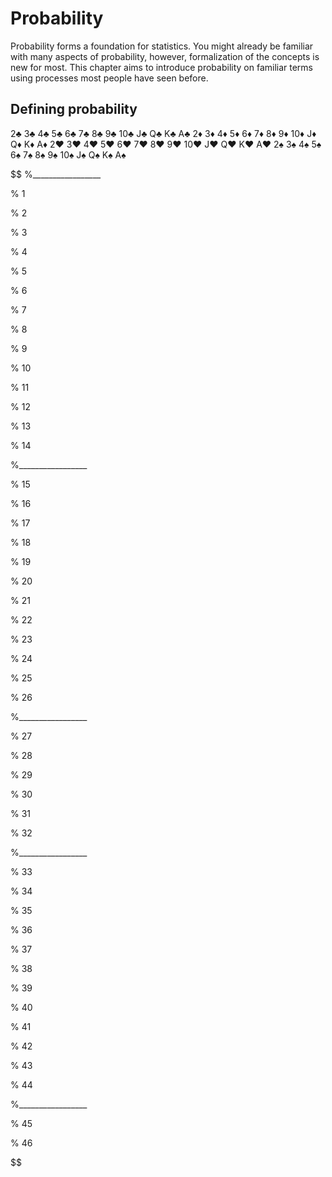 # Probability

Probability forms a foundation for statistics. You might already be familiar with many aspects of probability, however, formalization of the concepts is new for most. This chapter aims to introduce probability on familiar terms using processes most people have seen before.

## Defining probability



2♣ 3♣ 4♣ 5♣ 6♣ 7♣ 8♣ 9♣ 10♣ J♣ Q♣ K♣ A♣
2♦ 3♦ 4♦ 5♦ 6♦ 7♦ 8♦ 9♦ 10♦ J♦ Q♦ K♦ A♦
2♥ 3♥ 4♥ 5♥ 6♥ 7♥ 8♥ 9♥ 10♥ J♥ Q♥ K♥ A♥
2♠ 3♠ 4♠ 5♠ 6♠ 7♠ 8♠ 9♠ 10♠ J♠ Q♠ K♠ A♠

$$
\section{Exercises}

%_________________
\subsection{Defining probability}

% 1

\eoce{\qt{True or false} Determine if the statements below are true or false, and explain your reasoning.
\begin{parts}
\item If a fair coin is tossed many times and the last eight tosses are all heads, then the chance that the next toss will be heads is somewhat less than 50\%.
\item Drawing a face card (jack, queen, or king) and drawing a red card from a full deck of playing cards are mutually exclusive events.
\item Drawing a face card and drawing an ace from a full deck of playing cards are mutually exclusive events.
\end{parts}
}{}

% 2

\eoce{\qt{Roulette wheel\label{roulette_wheel}} The game of roulette involves spinning a wheel with 38 slots: 18 red, 18 black, and 2 green. A ball is spun onto the wheel and will eventually land in a slot, where each slot has an equal chance of capturing the ball. \footfullcite{rouletteWheelPic}

\noindent\begin{minipage}[c]{0.725\textwidth}
\begin{parts}
\item You watch a roulette wheel spin 3 consecutive times and the ball lands on a red slot each time. What is the probability that the ball will land on a red slot on the next spin?
\item You watch a roulette wheel spin 300 consecutive times and the ball lands on a red slot each time. What is the probability that the ball will land on a red slot on the next spin?
\item Are you equally confident of your answers to parts~(a) and~(b)? Why or why not?
\end{parts}
\end{minipage}
\begin{minipage}[c]{0.025\textwidth}
\end{minipage}
\begin{minipage}[c]{0.25\textwidth}
\hfill\includegraphics[width = 0.94\textwidth]{02/figures/eoce/images/roulette_wheel}
\end{minipage}
}{}


% 3

\eoce{\qt{Four games, one winner} Below are four versions of the same game. Your archnemisis gets to pick the version of the game, and then you get to choose how many times to flip a coin: 10 times or 100 times. Identify how many coin flips you should choose for each version of the game. Explain your reasoning.
\begin{parts}
\item If the proportion of heads is larger than 0.60, you win \$1.
\item If the proportion of heads is larger than 0.40, you win \$1.
\item If the proportion of heads is between 0.40 and 0.60, you win \$1.
\item If the proportion of heads is smaller than 0.30, you win \$1.
\end{parts}
}{}

% 4

\eoce{\qt{Backgammon} Backgammon is a board game for two players in which the playing pieces are moved according to the roll of two dice. Players win by removing all of their pieces from the board, so it is usually good to roll high numbers. You are playing backgammon with a friend and you roll two 6s in your first roll and two 6s in your second roll. Your friend rolls two 3s in his first roll and again in his second row. Your friend claims that you are cheating, because rolling double 6s twice in a row is very unlikely. Using probability, show that your rolls were just as likely as his.
}{}

% 5

\eoce{\qt{Coin flips} If you flip a fair coin 10 times, what is the probability of \vspace{-3mm}
\begin{multicols}{3}
\begin{parts}
\item getting all tails? 
\item getting all heads? 
\item getting at least one tails? 
\end{parts}
\end{multicols}
}{}

% 6

\eoce{\qt{Dice rolls} If you roll a pair of fair dice, what is the probability of \textB{\vspace{-3mm}}
\begin{multicols}{3}
\begin{parts}
\item getting a sum of 1?
\item getting a sum of 5?
\item getting a sum of 12?
\end{parts}
\end{multicols} 
}{}

% 7
\textB{\pagebreak}

\eoce{\qt{Swing voters\label{indepSwing}} A 2012 Pew Research survey asked 2,373 randomly sampled registered voters their political affiliation (Republican, Democrat, or Independent) and whether or not they identify as swing voters. 35\% of respondents identified as Independent, 23\% identified as swing voters, and 11\% identified as both.\footfullcite{indepSwing}
\begin{parts}
\item Are being Independent and being a swing voter disjoint, i.e. mutually exclusive?
\item Draw a Venn diagram summarizing the variables and their associated probabilities.
\item What percent of voters are Independent but not swing voters?
\item What percent of voters are Independent or swing voters?
\item What percent of voters are neither Independent nor swing voters?
\item Is the event that someone is a swing voter independent of the event that someone is a political Independent?
\end{parts}
}{}

% 8

\eoce{\qt{Poverty and language\label{poorLang}} The American Community Survey is an ongoing survey that provides data every year to give communities the current information they need to plan investments and services. The 2010 American Community Survey estimates that 14.6\% of Americans live below the poverty line, 20.7\% speak a language other that English at home, and 4.2\% fall into both categories. \footfullcite{poorLang}
\begin{parts}
\item Are living below the poverty line and speaking a language other than English at home disjoint?
\item Draw a Venn diagram summarizing the variables and their associated probabilities.
\item What percent of Americans live below the poverty line and only speak English at home?
\item What percent of Americans live below the poverty line or speak a language other than English at home?
\item What percent of Americans live above the poverty line and only speak English at home? 
\item Is the event that someone lives below the poverty line independent of the event that the person speaks a language other than English at home?
\end{parts}
}{}

% 9

\eoce{\qt{Disjoint vs. independent} In parts~(a) and~(b), identify whether the events are disjoint, independent, or neither (events cannot be both disjoint and independent).
\begin{parts}
\item You and a randomly selected student from your class both earn A's in this course. 
\item You and your class study partner both earn A's in this course.
\item If two events can occur at the same time, must they be dependent?
\end{parts}
}{}

% 10

\eoce{\qt{Guessing on an exam} In a multiple choice exam, there are 5 questions and 4 choices for each question (a, b, c, d). Nancy has not studied for the exam at all and decides to randomly guess the answers. What is the probability that:
\begin{parts}
\item the first question she gets right is the $5^{th}$ question?
\item she gets all of the questions right?
\item she gets at least one question right?
\end{parts}
}{}

% 11
\textB{\pagebreak}

\eoce{\qt{Educational attainment of couples} The table below shows the distribution of education level attained by US residents by gender based on data collected during the 2010 American Community Survey.\footfullcite{eduSex}
\begin{center}
\begin{tabular}{l p{7cm} c c }
&						& \multicolumn{2}{c}{\textit{Gender}} \\
\cline{3-4}
&												& Male	& Female \\
\cline{2-4}
& Less than 9th grade								&0.07	&0.13	 \\
& 9th to 12th grade, no diploma						&0.10	&0.09	 \\
\textit{Highest} & High school graduate, GED, or alternative	&0.30	&0.20	 \\
\textit{education} & Some college, no degree				&0.22	&0.24	 \\ 
\textit{attained} & Associate's degree					&0.06	&0.08	 \\
& Bachelor's degree									&0.16	&0.17	 \\
& Graduate or professional degree						&0.09	&0.09	 \\
\cline{2-4}
& Total											& 1.00	& 1.00
\end{tabular}
\end{center}
\begin{parts}
\item What is the probability that a randomly chosen man has at least a Bachelor's degree?
\item What is the probability that a randomly chosen woman has at least a Bachelor's degree?
\item What is the probability that a man and a woman getting married both have at least a Bachelor's degree? Note any assumptions you must make to answer this question.
\item If you made an assumption in part~(c), do you think it was reasonable? If you didn't make an assumption, double check your earlier answer and then return to this part.
\end{parts}
}{}

% 12

\eoce{\qt{School absences\label{elementarySchoolSick}} Data collected at elementary schools in DeKalb County, GA suggest that each year roughly 25\% of students miss exactly one day of school, 15\% miss 2 days, and 28\% miss 3 or more days due to sickness. \footfullcite{Mizan:2011}
\begin{parts}
\item What is the probability that a student chosen at random doesn't miss any days of school due to sickness this year?
\item What is the probability that a student chosen at random misses no more than one day?
\item What is the probability that a student chosen at random misses at least one day?
\item If a parent has two kids at a DeKalb County elementary school, what is the probability that neither kid will miss any school? Note any assumption you must make to answer this question.
\item If a parent has two kids at a DeKalb County elementary school, what is the probability that that both kids will miss some school, i.e. at least one day? Note any assumption you make.
\item If you made an assumption in part~(d) or~(e), do you think it was reasonable? If you didn't make any assumptions, double check your earlier answers.
\end{parts}
}{}

% 13

\eoce{\qt{Grade distributions} Each row in the table below is a proposed grade distribution for a class. Identify each as a valid or invalid probability distribution, and explain your reasoning.
\begin{center}
\begin{tabular}{l  ccccc} 
	& \multicolumn{5}{c}{\textit{Grades}} \\
\cline{2-6}
	& A		& B 		& C 		& D		& F  \\
\cline{2-6}
(a) 	& 0.3 	& 0.3 	& 0.3 	& 0.2 	& 0.1\\
(b) 	& 0	 	& 0	 	& 1		& 0		& 0 \\
(c) 	& 0.3 	& 0.3 	& 0.3		& 0		& 0 \\
(d) 	& 0.3 	& 0.5 	& 0.2		& 0.1		& -0.1 \\
(e) 	& 0.2 	& 0.4 	& 0.2		& 0.1		& 0.1 \\
(f) 	& 0	 	& -0.1 	& 1.1		& 0		& 0 \\
\end{tabular}
\end{center}
}{}

% 14
\textB{\pagebreak}

\eoce{\qt{Weight and health coverage, Part I\label{healthCovBMI}} The Behavioral Risk Factor Surveillance System (BRFSS) is an annual telephone survey designed to identify risk factors in the adult population and report emerging health trends. The following table summarizes two variables for the respondents: weight status using body mass index (BMI) and health coverage, which describes whether each respondent had health insurance. \footfullcite{data:BRFSS2010}

\begin{center}
\begin{tabular}{ll  ccc  c} 
			&	\multicolumn{1}{c}{}	& \multicolumn{3}{c}{\textit{Weight Status}} & \\ 
\cline{3-5}
			&		& Neither overweight 	& Overweight 	& Obese	&   \\
			&		& nor obese (BMI $<$ 25)&(25 $\le$ BMI $<$ 30) & (BMI $\ge$ 30) & Total \\
\cline{2-6}
\textit{Health}	&Yes 	& 134,801 	& 141,699 	& 107,301 		& 383,801\\
\textit{Coverage}&No 	& 15,098 		& 15,327 		& 14,412			& 44,837 \\
\cline{2-6}
			&Total	& 149,899		&157,026		& 121,713			& 428,638
\end{tabular}
\end{center}

\begin{parts}
\item If we draw one individual at random, what is the probability that the respondent is overweight and doesn't have health coverage?
\item If we draw one individual at random, what is the probability that the respondent is overweight or doesn't have health coverage?
\end{parts}
}{}


%_________________
\subsection{Conditional probability}

% 15

\eoce{\qt{Joint and conditional probabilities} P(A) = 0.3, P(B) = 0.7
\begin{parts}
\item Can you compute P(A and B) if you only know P(A) and P(B)?
\item Assuming that events A and B arise from independent random processes,
\begin{subparts}
\item what is P(A and B)?
\item what is P(A or B)?
\item what is P(A$|$B)?
\end{subparts}
\item If we are given that P(A and B) = 0.1, are the random variables giving rise to events A and B independent?
\item If we are given that P(A and B) = 0.1, what is P(A$|$B)?
\end{parts}
}{}

% 16

\eoce{\qt{PB \& J} Suppose 80\% of people like peanut butter, 89\% like jelly, and 78\% like both. Given that a randomly sampled person likes peanut butter, what's the probability that he also likes jelly?
}{}

% 17

\eoce{\qt{Global warming} A 2010 Pew Research poll asked 1,306 Americans ``From what you've read and heard, is there solid evidence that the average temperature on earth has been getting warmer over the past few decades, or not?". The table below shows the distribution of responses by party and ideology, where the counts have been replaced with relative frequencies.\footfullcite{globalWarming}
\begin{center}
\begin{tabular}{ll  ccc c} 
							&			& \multicolumn{3}{c}{\textit{Response}} \\
\cline{3-5}
							&			& Earth is 		& Not 		& Don't Know	&	\\
							&			& warming	& warming 	& Refuse		& Total\\
\cline{2-6}
				& Conservative Republican	& 0.11	 	& 0.20		& 0.02 		& 0.33 	\\
\textit{Party and}	& Mod/Lib Republican		& 0.06	 	& 0.06 	 	& 0.01		& 0.13 \\
\textit{Ideology}		& Mod/Cons Democrat		& 0.25	 	& 0.07 	 	& 0.02 		& 0.34 \\
				& Liberal Democrat			& 0.18	 	& 0.01 	 	& 0.01 		& 0.20\\
\cline{2-6}
							&Total		& 0.60		& 0.34		& 0.06		& 1.00
\end{tabular}
\end{center}
\begin{parts}
\item What is the probability that a randomly chosen respondent believes the earth is warming or is a liberal Democrat?
\item What is the probability that a randomly chosen respondent believes the earth is warming given that he is a liberal Democrat?
\item What is the probability that a randomly chosen respondent believes the earth is warming given that he is a conservative Republican?
\item Does it appear that whether or not a respondent believes the earth is warming is independent of their party and ideology? Explain your reasoning.
\item What is the probability that a randomly chosen respondent is a moderate/liberal Republican given that he does not believe that the earth is warming? 
\end{parts}
}{}

% 18

\eoce{\qt{Weight and health coverage, Part II} Exercise~\ref{healthCovBMI} introduced a contingency table summarizing the relationship between weight status, which is determined based on body mass index (BMI), and health coverage for a sample of 428,638 Americans. In the table below, the counts have been replaced by relative frequencies (probability estimates).

\begin{center}
\begin{tabular}{ll  ccc  c} 
			&	\multicolumn{1}{c}{}	& \multicolumn{3}{c}{\textit{Weight Status}} & \\ 
\cline{3-5}
			&		& Neither overweight 	& Overweight 	& Obese	&   \\
			&		& nor obese (BMI $<$ 25)&(25 $\le$ BMI $<$ 30) & (BMI $\ge$ 30) & Total \\
\cline{2-6}
\textit{Health}	&Yes 	& 0.3145	 	& 0.3306	 	& 0.2503	 		& 0.8954\\
\textit{Coverage}&No 	& 0.0352 		& 0.0358 		& 0.0336			& 0.1046 \\
\cline{2-6}
			&Total	& 0.3497		&0.3664		& 0.2839			& 1.0000
\end{tabular}
\end{center}

\begin{parts}
\item What is the probability that a randomly chosen individual is obese?
\item What is the probability that a randomly chosen individual is obese given that he has health coverage?
\item What is the probability that a randomly chosen individual is obese given that he doesn't have health coverage?
\item Do being overweight and having health coverage appear to be independent?
\end{parts}
}{}

% 19

\eoce{\qt{Burger preferences} A 2010 SurveyUSA poll asked 500 Los Angeles residents, ``What is the best hamburger place in Southern California? Five Guys Burgers? In-N-Out Burger? Fat Burger? Tommy's Hamburgers? Umami Burger? Or somewhere else?'' The distribution of responses by gender is shown below. \footfullcite{burgers}
\begin{center}
\begin{tabular}{l p{4cm} r r r }
&						& \multicolumn{2}{c}{\textit{Gender}} \\
\cline{3-4}
&								& Male	& Female 	& Total\\
\cline{2-5}
& Five Guys Burgers					&5		&6	 	& 11	\\
& In-N-Out Burger					&162	&181	& 343 \\
\textit{Best} & Fat Burger				&10		&12	 	& 22 \\
\textit{hamburger} & Tommy's Hamburgers	&27		&27	 	& 54	\\ 
\textit{place} & Umami Burger			&5		&1	 	& 6 \\
& Other							&26		&20	 	& 46 \\
& Not Sure						&13		&5	 	& 18 \\
\cline{2-5}
&Total							&248	&252	& 500
\end{tabular}
\end{center}
\begin{parts}
\item What is the probability that a randomly chosen male likes In-N-Out the best?
\item What is the probability that a randomly chosen female likes In-N-Out the best?
\item What is the probability that a man and a woman who are dating both like In-N-Out the best? Note any assumption you make and evaluate whether you think that assumption is reasonable.
\item What is the probability that a randomly chosen person likes Umami best or that person is female?
\end{parts}
}{}

% 20

\eoce{\qt{Assortative mating} Assortative mating is a nonrandom mating pattern where individuals with similar genotypes and/or phenotypes mate with one another more frequently than what would be expected under a random mating pattern. Researchers studying this topic collected data on eye colors of  204 Scandinavian men and their female partners. The table below summarizes the results. For simplicity, we only include heterosexual relationships in this exercise. \footfullcite{Laeng:2007}
\begin{center}
\begin{tabular}{ll  ccc c} 
							&			& \multicolumn{3}{c}{\textit{Partner (female)}} \\
\cline{3-5}
							&			& Blue 	& Brown	& Green 	& Total	\\
\cline{2-6}
							&Blue 		& 78	 	& 23		& 13		& 114 	\\
\multirow{2}{*}{\textit{Self (male)}}	&Brown		& 19	 	& 23 	 	& 12		& 54 \\
							&Green		& 11	 	& 9 	 	& 16		& 36 \\
\cline{2-6}	
							&Total		& 108	& 55		& 41		& 204
\end{tabular}
\end{center}
\begin{parts}
\item What is the probability that a randomly chosen male respondent or his partner has blue eyes?
\item What is the probability that a randomly chosen male respondent with blue eyes has a partner with blue eyes? 
\item What is the probability that a randomly chosen male respondent with brown eyes has a partner with blue eyes? What about the probability of a randomly chosen male respondent with green eyes having a partner with blue eyes?
\item Does it appear that the eye colors of male respondents and their partners are independent? Explain your reasoning.
\end{parts}
}{}

% 21

\eoce{\qt{Drawing box plots\label{constructingBoxPlots}} After an introductory statistics course, 80\% of students can successfully construct box plots. Of those who can construct box plots, 86\% passed, while only 65\% of those students who could not construct box plots passed.
\begin{parts}
\item Construct a tree diagram of this scenario.
\item Calculate the probability that a student is able to construct a box plot if it is known that he passed.
\end{parts}
}{}

% 22

\eoce{\qt{Predisposition for thrombosis} A genetic test is used to determine if people have a predisposition for \textit{thrombosis}, which is the formation of a blood clot inside a blood vessel that obstructs the flow of blood through the circulatory system. It is believed that 3\% of people actually have this predisposition. The genetic test is 99\% accurate if a person actually has the predisposition, meaning that the probability of a positive test result when a person actually has the predisposition is 0.99. The test is 98\% accurate if a person does not have the predisposition. What is the probability that a randomly selected person who tests positive for the predisposition by the test actually has the predisposition?
}{}

% 23

\eoce{\qt{HIV in Swaziland} Swaziland has the highest HIV prevalence in the world: 25.9\% of this country's population is infected with HIV.\footfullcite{ciaFactBookHIV:2012} The ELISA test is one of the first and most accurate tests for HIV. For those who carry HIV, the ELISA test is 99.7\% accurate. For those who do not carry HIV, the test is 92.6\% accurate. If an individual from Swaziland has tested positive, what is the probability that he carries HIV?
}{}

% 24

\eoce{\qt{Exit poll} Edison Research gathered exit poll results from several sources for the Wisconsin recall election of Scott Walker. They found that 53\% of the respondents voted in favor of Scott Walker. Additionally, they estimated that of those who did vote in favor for Scott Walker, 37\% had a college degree, while 44\% of those who voted against Scott Walker had a college degree. Suppose we randomly sampled a person who participated in the exit poll and found that he had a college degree. What is the probability that he voted in favor of Scott Walker?\footfullcite{data:scott}
}{}

% 25

\eoce{\qt{It's never lupus} Lupus is a medical phenomenon where antibodies that are supposed to attack foreign cells to prevent infections instead see plasma proteins as foreign bodies, leading to a high risk of blood clotting. It is believed that 2\% of the population suffer from this disease. The test is 98\% accurate if a person actually has the disease. The test is 74\% accurate if a person does not have the disease. 

There is a line from the Fox television show \emph{House} that is often used after a patient tests positive for lupus: ``It's never lupus." Do you think there is truth to this statement? Use appropriate probabilities to support your answer.
}{}

% 26

\eoce{\qt{Twins} About 30\% of human twins are identical, and the rest are fraternal. Identical twins are necessarily the same sex -- half are males and the other half are females. One-quarter of fraternal twins are both male, one-quarter both female, and one-half are mixes: one male, one female. You have just become a parent of twins and are told they are both girls. Given this information, what is the probability that they are identical?
}{}


%_________________
\subsection{Sampling from a small population}

% 27

\eoce{\qt{Urns and marbles, Part I\label{urnWithMarbles}} Imagine you have an urn containing 5 red, 3 blue, and 2 orange marbles in it. 
\begin{parts}
\item What is the probability that the first marble you draw is blue?
\item Suppose you drew a blue marble in the first draw. If drawing with replacement, what is the probability of drawing a blue marble in the second draw?
\item Suppose you instead drew an orange marble in the first draw. If drawing with replacement, what is the probability of drawing a blue marble in the second draw?
\item If drawing with replacement, what is the probability of drawing two blue marbles in a row?
\item When drawing with replacement, are the draws independent? Explain.
\end{parts}
}{}

% 28

\eoce{\qt{Socks in a drawer} In your sock drawer you have 4 blue, 5 gray, and 3 black socks. Half asleep one morning you grab 2 socks at random and put them on. Find the probability you end up wearing
\begin{parts}
\item 2 blue socks
\item no gray socks
\item at least 1 black sock
\item a green sock
\item matching socks
\end{parts}
}{}


% 29

\eoce{\qt{Urns and marbles, Part II} Imagine you have an urn containing 5 red, 3 blue, and 2 orange marbles.
\begin{parts}
\item Suppose you draw a marble and it is blue. If drawing without replacement, what is the probability the next is also blue?
\item Suppose you draw a marble and it is orange, and then you draw a second marble without replacement. What is the probability this second marble is blue?
\item If drawing without replacement, what is the probability of drawing two blue marbles in a row?
\item When drawing without replacement, are the draws independent? Explain.
\end{parts}
}{}

% 30
\textB{\pagebreak}

\eoce{\qt{Books on a bookshelf} The table below shows the distribution of books on a bookcase based on whether they are nonfiction or fiction and hardcover or paperback. \vspace{-2.5mm}
\begin{center}
\begin{tabular}{ll  cc c} 
							&			& \multicolumn{2}{c}{\textit{Format}} \\
\cline{3-4}
							&			& Hardcover 	& Paperback 	& Total	\\
\cline{2-5}
\multirow{2}{*}{\textit{Type}}		&Fiction 		& 13	 		& 59			& 72 	\\
							&Nonfiction	& 15	 		& 8 	 		& 23 \\
\cline{2-5}	
							&Total		& 28			& 67			& 95 \\
\cline{2-5}
\end{tabular}
\end{center} \vspace{-2.5mm}
\begin{parts}
\item Find the probability of drawing a hardcover book first then a paperback fiction book second when drawing without replacement.
\item Determine the probability of drawing a fiction book first and then a hardcover book second, when drawing without replacement.
\item Calculate the probability of the scenario in part~(b), except this time complete the calculations under the scenario where the first book is placed back on the bookcase before randomly drawing the second book.
\item The final answers to parts~(b) and~(c) are very similar. Explain why this is the case.
\end{parts}
}{}

% 31

\eoce{\qt{Student outfits} In a classroom with 24 students, 7 students are wearing jeans, 4 are wearing shorts, 8 are wearing skirts, and the rest are wearing leggings. If we randomly select 3 students without replacement, what is the probability that one of the selected students is wearing leggings and the other two are wearing jeans? Note that these are mutually exclusive clothing options.
}{}

% 32

\eoce{\qt{The birthday problem} Suppose we pick three people at random. For each of the following questions, ignore the special case where someone might be born on February 29th, and assume that births are evenly distributed throughout the year.
\begin{parts}
\item What is the probability that the first two people share a birthday? 
\item What is the probability that at least two people share a birthday?
\end{parts}
}{}


%_________________
\subsection{Random variables}

% 33

\eoce{\qt{College smokers} At a university, 13\% of students smoke.
\begin{parts}
\item Calculate the expected number of smokers in a random sample of 100 students from this university.
\item The university gym opens at 9am on Saturday mornings. One Saturday morning at 8:55am there are 27 students outside the gym waiting for it to open. Should you use the same approach from part (a) to calculate the expected number of smokers among these 27 students?
\end{parts}
}{}

% 34

\eoce{\qt{Card game} Consider the following card game with a well-shuffled deck of cards. If you draw a red card, you win nothing. If you get a spade, you win \$5. For any club, you win \$10 plus an extra \$20 for the ace of clubs.
\begin{parts}
\item Create a probability model for the amount you win at this game. Also, find the expected winnings for a single game and the standard deviation of the winnings.
\item What is the maximum amount you would be willing to pay to play this game? Explain.
\end{parts}
}{}

% 35

\eoce{\qt{Another card game} In a new card game, you start with a well-shuffled full deck and draw 3 cards without replacement. If you draw 3 hearts, you win \$50. If you draw 3 black cards, you win \$25. For any other draws, you win nothing.
\begin{parts}
\item Create a probability model for the amount you win at this game, and find the expected winnings. Also compute the standard deviation of this distribution.
\item If the game costs \$5 to play, what would be the expected value and standard deviation of the net profit (or loss)? \textit{(Hint: profit = winnings $-$ cost; $X-5$)}
\item If the game costs \$5 to play, should you play this game? Explain.
\end{parts}
}{}

% 36

\eoce{\qtq{Is it worth it} Andy is always looking for ways to make money fast. Lately, he has been trying to make money by gambling. Here is the game he is considering playing: The game costs \$2 to play. He draws a card from a deck. If he gets a number card (2-10), he wins nothing. For any face card (jack, queen or king), he wins \$3. For any ace, he wins \$5, and he wins an \textit{extra} \$20 if he draws the ace of clubs.
\begin{parts}
\item Create a probability model and find Andy's expected profit per game.
\item Would you recommend this game to Andy as a good way to make money? Explain.
\end{parts}
}{}

% 37

\eoce{\qt{Portfolio return} A portfolio's value increases by 18\% during a financial boom and by 9\% during normal times. It decreases by 12\% during a recession. What is the expected return on this portfolio if each scenario is equally likely?
}{}

% 38

\eoce{\qt{A game of roulette, Part I\label{roulette}} The game of roulette involves spinning a wheel with 38 slots: 18 red, 18 black, and 2 green. A ball is spun onto the wheel and will eventually land in a slot, where each slot has an equal chance of capturing the ball. Gamblers can place bets on red or black. If the ball lands on their color, they double their money. If it lands on another color, they lose their money. Suppose you bet \$1 on red. What's the expected value and standard deviation of your winnings?
}{}

% 39

\eoce{\qt{A game of roulette, Part II} Exercise~\ref{roulette} describes winnings on a game of roulette.
\begin{parts}
\item Suppose you play roulette and bet \$3 on a single round. What is the expected value and standard deviation of your total winnings?
\item Suppose you bet \$1 in three different rounds. What is the expected value and standard deviation of your total winnings?
\item How do your answers to parts (a) and (b) compare? What does this say about the riskiness of the two games?
\end{parts}
}{}

% 40

\eoce{\qt{Baggage fees\label{americanAir}} An airline charges the following baggage fees: \$25 for the first bag and \$35 for the second. Suppose 54\% of passengers have no checked luggage, 34\% have one piece of checked luggage and 12\% have two pieces. We suppose a negligible portion of people check more than two bags.
\begin{parts}
\item Build a probability model, compute the average revenue per passenger, and compute the corresponding standard deviation.
\item About how much revenue should the airline expect for a flight of 120 passengers? With what standard deviation? Note any assumptions you make and if you think they are justified.
\end{parts}
}{}

% 41

\eoce{\qt{Dodgers vs. Padres} You and your friend decide to bet on the Major League Baseball game happening one evening between the Los Angeles Dodgers and the San Diego Padres. Suppose current statistics indicate that the Dodgers have a 0.46 probability of winning this game against the Padres. If your friend bets you \$5 that the Dodgers will win, how much would you need to bet on the Padres to make this a fair game?
}{}

% 42

\eoce{\qt{Selling on Ebay} Marcie has been tracking the following two items on Ebay:
\begin{itemize}
\item A textbook that sells for an average of \$110 with a standard deviation of \$4.
\item Mario Kart for the Nintendo Wii, which sells for an average of \$38 with a standard deviation of \$5.
\end{itemize}
\begin{parts}
\item Marcie wants to sell the video game and buy the textbook. How much net money (profits - losses) would she expect to make or spend? Also compute the standard deviation of how much she would make or spend.
\item Lucy is selling the textbook on Ebay for a friend, and her friend is giving her a 10\% commission (Lucy keeps 10\% of the revenue). How much money should she expect to make? With what standard deviation?
\end{parts}
}{}

% 43

\eoce{\qt{Cost of breakfast} Sally gets a cup of coffee and a muffin every day for breakfast from one of the many coffee shops in her neighborhood. She picks a coffee shop each morning at random and independently of previous days. The average price of a cup of coffee is \$1.40 with a standard deviation of 30\textcent (\$0.30), the average price of a muffin is \$2.50 with a standard deviation of 15\textcent, and the two prices are independent of each other.
\begin{parts}
\item What is the mean and standard deviation of the amount she spends on breakfast daily?
\item What is the mean and standard deviation of the amount she spends on breakfast weekly (7~days)?
\end{parts}
}{}

% 44

\eoce{\qt{Ice cream} Ice cream usually comes in 1.5 quart boxes (48 fluid ounces), and ice cream scoops hold about 2 ounces. However, there is some variability in the amount of ice cream in a box as well as the amount of ice cream scooped out. We represent the amount of ice cream in the box as $X$ and the amount scooped out as $Y$. Suppose these random variables have the following means, standard deviations, and variances:
\begin{center}
\begin{tabular}{l ccc}
\hline
	& mean & SD & variance \\
\hline
$X$	& 48	   & 1		& 1		\\
$Y$ & 2	   & 0.25	& 0.0625	\\
\hline
\end{tabular}
\end{center}
\begin{parts}
\item An entire box of ice cream, plus 3 scoops from a second box is served at a party. How much ice cream do you expect to have been served at this party? What is the standard deviation of the amount of ice cream served?
\item How much ice cream would you expect to be left in the box after scooping out one scoop of ice cream? That is, find the expected value of $X-Y$. What is the standard deviation of the amount left in the box?
\item Using the context of this exercise, explain why we add variances when we subtract one random variable from another.
\end{parts}
}{}


%_________________
\subsection{Continuous distributions}

% 45

\eoce{\qt{Cat weights\label{catsBodyWeights}} The histogram shown \textB{below} represents the weights (in kg) of 47 female and 97 male cats. \footfullcite{cats} \\
\begin{minipage}[c]{0.4\textwidth}
\begin{parts}
\item What fraction of these cats weigh less than 2.5 kg?
\item What fraction of these cats weigh between 2.5 and 2.75 kg?
\item What fraction of these cats weigh between 2.75 and 3.5 kg?
\end{parts} \vspace{27mm}
\end{minipage}
\begin{minipage}[c]{0.05\textwidth}
$\:$ 
\end{minipage}
\begin{minipage}[c]{0.55\textwidth}
\begin{center}
\includegraphics[width=\textwidth]{02/figures/eoce/cats/cats_bodyWeight}
\end{center}
\end{minipage}
}{}

% 46
\textB{\pagebreak}

\eoce{\qt{Income and gender} The relative frequency table below displays the distribution of annual total personal income (in 2009 inflation-adjusted dollars) for a representative sample of 96,420,486 Americans. These data come from the American Community Survey for 2005-2009. This sample is comprised of 59\% males and 41\% females. \footfullcite{acsIncome2005-2009} \\

\noindent\begin{minipage}[c]{0.60\textwidth}
\begin{parts}
\item Describe the distribution of total personal income.
\item What is the probability that a randomly chosen US resident makes less than \$50,000 per year?
\item What is the probability that a randomly chosen US resident makes less than \$50,000 per year and is female? Note any assumptions you make.
\item The same data source indicates that 71.8\% of females make less than \$50,000 per year. Use this value to determine whether or not the assumption you made in part (c) is valid.
\end{parts} 
\end{minipage}
\begin{minipage}[c]{0.4\textwidth}
{\small
\begin{center}
\begin{tabular}{lr}
  \hline
\multicolumn{1}{c}{\textit{Income}}		& \multicolumn{1}{c}{\textit{Total}} \\
  \hline
\$1 to \$9,999 or loss	&2.2\%	\\
\$10,000 to \$14,999		&4.7\%	\\
\$15,000 to \$24,999		&15.8\%	\\
\$25,000 to \$34,999		&18.3\%	\\
\$35,000 to \$49,999		&21.2\%	\\
\$50,000 to \$64,999		&13.9\%	\\
\$65,000 to \$74,999		&5.8\%	\\
\$75,000 to \$99,999		&8.4\%	\\
\$100,000 or more		&9.7\%	\\
   \hline
\end{tabular}
\end{center}
}
\end{minipage} \\
}{}


$$